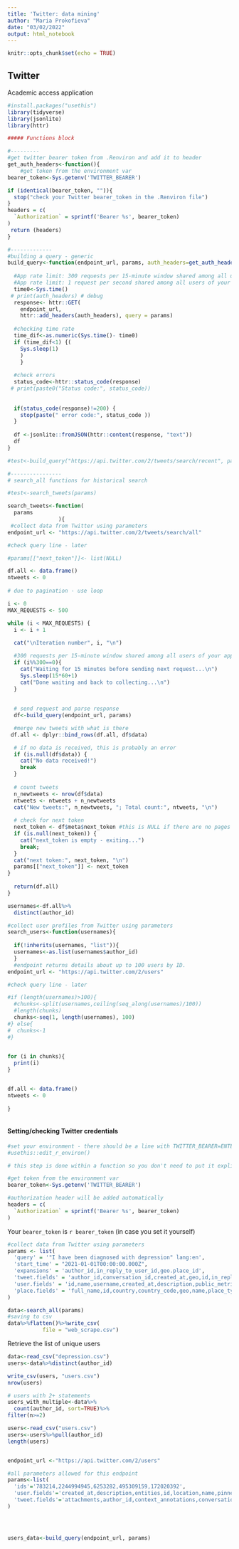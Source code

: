 ```yaml
---
title: 'Twitter: data mining'
author: "Maria Prokofieva"
date: "03/02/2022"
output: html_notebook
---
```


```r
knitr::opts_chunk$set(echo = TRUE)
```

## Twitter

Academic access application 


```r
#install.packages("usethis")
library(tidyverse)
library(jsonlite)
library(httr)
```

```r

##### Functions block

#---------
#get twitter bearer token from .Renviron and add it to header
get_auth_headers<-function(){
    #get token from the environment var
bearer_token<-Sys.getenv('TWITTER_BEARER')

if (identical(bearer_token, "")){
  stop("check your Twitter bearer_token in the .Renviron file")
}
headers = c(
  `Authorization` = sprintf('Bearer %s', bearer_token)
)
 return (headers)
}
```

```r
#-------------
#building a query - generic
build_query<-function(endpoint_url, params, auth_headers=get_auth_headers()){
  
  #App rate limit: 300 requests per 15-minute window shared among all users of your app
  #App rate limit: 1 request per second shared among all users of your app
  time0<-Sys.time()
 # print(auth_headers) # debug
  response<- httr::GET(
    endpoint_url,
    httr::add_headers(auth_headers), query = params)
  
  #checking time rate
  time_dif<-as.numeric(Sys.time()- time0)
  if (time_dif<1) {(
    Sys.sleep(1)
    )
    }
  
  #check errors
  status_code<-httr::status_code(response)
 # print(paste0("Status code:", status_code))
  
  
  if(status_code(response)!=200) {
    stop(paste(" error code:", status_code ))
  }
  
  df <-jsonlite::fromJSON(httr::content(response, "text"))
  df
}

#test<-build_query("https://api.twitter.com/2/tweets/search/recent", params = list('query'="coffee"))
```


```r

#----------------
# search_all functions for historical search

#test<-search_tweets(params)

search_tweets<-function(
  params
                ){
 #collect data from Twitter using parameters
endpoint_url <- "https://api.twitter.com/2/tweets/search/all"

#check query line - later

#params[["next_token"]]<- list(NULL)

df.all <- data.frame()
ntweets <- 0
 
# due to pagination - use loop

i <- 0
MAX_REQUESTS <- 500

while (i < MAX_REQUESTS) {
  i <- i + 1
  
  cat("\nIteration number", i, "\n")

  #300 requests per 15-minute window shared among all users of your app
  if (i%%300==0){
    cat("Waiting for 15 minutes before sending next request...\n")
    Sys.sleep(15*60+1)
    cat("Done waiting and back to collecting...\n")
  }
  
  
  # send request and parse response
  df<-build_query(endpoint_url, params)

  #merge new tweets with what is there
 df.all <- dplyr::bind_rows(df.all, df$data)

  # if no data is received, this is probably an error
  if (is.null(df$data)) {
    cat("No data received!")
    break
  }
  
  # count tweets
  n_newtweets <- nrow(df$data)
  ntweets <- ntweets + n_newtweets
  cat("New tweets:", n_newtweets, "; Total count:", ntweets, "\n")  
  
  # check for next token
  next_token <- df$meta$next_token #this is NULL if there are no pages left
  if (is.null(next_token)) {
    cat("next_token is empty - exiting...")
    break;
  }
  cat("next token:", next_token, "\n")
  params[["next_token"]] <- next_token
}
  
  return(df.all)
}
```

```r
usernames<-df.all%>%
  distinct(author_id)

#collect user profiles from Twitter using parameters
search_users<-function(usernames){
  
  if(!inherits(usernames, "list")){
  usernames<-as.list(usernames$author_id)
  }
  #endpoint returns details about up to 100 users by ID.
endpoint_url <- "https://api.twitter.com/2/users"

#check query line - later

#if (length(usernames)>100){
  #chunks<-split(usernames,ceiling(seq_along(usernames)/100))
  #length(chunks)
  chunks<-seq(1, length(usernames), 100)
#} else{
#  chunks<-1
#}
  

for (i in chunks){
  print(i)
}


df.all <- data.frame()
ntweets <- 0
 
}

```



```r

```




#### Setting/checking Twitter credentials
```r
#set your environment - there should be a line with TWITTER_BEARER=ENTER_YOUR_TOKEN
#usethis::edit_r_environ()

# this step is done within a function so you don't need to put it explicitly

#get token from the environment var
bearer_token<-Sys.getenv('TWITTER_BEARER')

#authorization header will be added automatically
headers = c(
  `Authorization` = sprintf('Bearer %s', bearer_token)
)

```

Your `bearer_token` is `r bearer_token` (in case you set it yourself)

```r
#collect data from Twitter using parameters
params <- list(
  'query' = '"I have been diagnosed with depression" lang:en',
  'start_time' = "2021-01-01T00:00:00.000Z",
  'expansions' = 'author_id,in_reply_to_user_id,geo.place_id',
  'tweet.fields' = 'author_id,conversation_id,created_at,geo,id,in_reply_to_user_id,lang,public_metrics,referenced_tweets,source,text',
  'user.fields' = 'id,name,username,created_at,description,public_metrics,verified',
  'place.fields' = 'full_name,id,country,country_code,geo,name,place_type'
)

data<-search_all(params)
#saving to csv
data%>%flatten()%>%write_csv( 
           file = "web_scrape.csv")
```
Retrieve the list of unique users
```r
data<-read_csv("depression.csv")
users<-data%>%distinct(author_id)

write_csv(users, "users.csv")
nrow(users)

# users with 2+ statements
users_with_multiple<-data%>%
  count(author_id, sort=TRUE)%>%
filter(n>=2)
```

```r
users<-read_csv("users.csv")
users<-users%>%pull(author_id)
length(users)


endpoint_url <-"https://api.twitter.com/2/users"

#all parameters allowed for this endpoint
params<-list(
  'ids'='783214,2244994945,6253282,495309159,172020392',
  'user.fields'='created_at,description,entities,id,location,name,pinned_tweet_id,profile_image_url,protected,url,username,verified,withheld',
  'tweet.fields'='attachments,author_id,context_annotations,conversation_id,created_at,entities,geo,id,in_reply_to_user_id,lang,non_public_metrics,organic_metrics,possibly_sensitive,promoted_metrics,public_metrics,referenced_tweets,source,text,withheld'
)




users_data<-build_query(endpoint_url, params)

  
```

